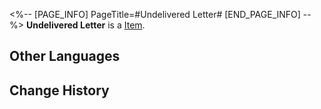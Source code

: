 <%-- [PAGE_INFO]
PageTitle=#Undelivered Letter#
[END_PAGE_INFO] --%>
{{Item Infobox
|title       = Undelivered Letter
|id          = 140186
|image       = Item Undelivered Letter.png
|type        = 
|invCategory = Missions
|rarity      = 3
|effect      = 
|description = An unsent letter addressed home. The author seems to have undergone some experimental "treatment."
}}
'''Undelivered Letter''' is a [[Item]].

==Other Languages==
{{Other Languages
|en   = Undelivered Letter
|zhs  = 未寄出的家书
|zht  = 未寄出的家書
|ja   = 出してない家族宛ての手紙
|ko   = 부치지 못한 편지
|es   = Carta sin entregar
|fr   = Lettre non envoyée
|ru   = Недоставленное письмо
|th   = จดหมายถึงบ้านที่ไม่ได้ส่ง
|vi   = Lá Thư Nhà Chưa Gửi
|de   = Nicht zugestellter Brief von zu Hause
|id   = Surat untuk Keluarga yang Tak Terkirim
|pt   = Carta Não Entregue
}}

==Change History==
{{Change History|2.0}}